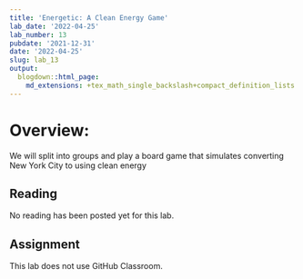 ```yaml
---
title: 'Energetic: A Clean Energy Game'
lab_date: '2022-04-25'
lab_number: 13
pubdate: '2021-12-31'
date: '2022-04-25'
slug: lab_13
output:
  blogdown::html_page:
    md_extensions: +tex_math_single_backslash+compact_definition_lists
---
```

# Overview:

We will split into groups and play a board game that simulates converting New York City to using clean energy

## Reading
No reading has been posted yet for this lab.

## Assignment
This lab does not use GitHub Classroom.
